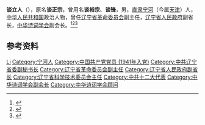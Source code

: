 '''谈立人'''（{{bd|1916年|11月|2021年|12月15日|catIdx=Tan}}），原名'''谈正宗'''，曾用名'''谈裕宗'''、'''谈锋'''，男，[[直隶|直隶]][[宁河县|宁河]]（今属[[天津|天津]]）人，[[中华人民共和国|中华人民共和国]]政治人物，曾任[[辽宁省革命委员会|辽宁省革命委员会]]副主任，[[辽宁省人民政府|辽宁省人民政府]]副省长，[[中华诗词学会|中华诗词学会]]副会长。<ref>{{Cite web|title=宁河名人--军政界|url=http://www.tjnh.gov.cn/zjnh/system/2016/01/12/010009303.shtml|accessdate=2020-11-16|work=天津市宁河区人民政府|archive-date=2017-04-04|archive-url=https://web.archive.org/web/20170404044910/http://www.tjnh.gov.cn/zjnh/system/2016/01/12/010009303.shtml|dead-url=yes}}</ref><ref>{{Cite book|title=中华人民共和国职官志|author=何虎生, 李耀东, 向常福主编|publisher=中国社会出版社|year=2003|isbn=9787800883934|location=北京|pages=}}</ref><ref>{{Cite web|title=辽宁省原副省长谈立人逝世，享年105岁|url=https://www.thepaper.cn/newsDetail_forward_15921844|access-date=2021-12-20|work=澎湃新闻}}</ref>

== 参考资料 ==
{{reflist}}

{{Navboxes
| title  = 谈立人在[[中华诗词学会|中华诗词学会]]的职务
| list1  =
{{中华诗词学会第一届理事会}}
{{中华诗词学会第二届理事会}}
{{中华诗词学会第三届理事会}}
{{中华诗词学会第四届理事会}}
}}

{{Authority control}}

{{DEFAULTSORT:Tan谈}}
[[Category:谈姓|Li]]
[[Category:宁河人|Category:宁河人]]
[[Category:中国共产党党员_(1941年入党)|Category:中国共产党党员 (1941年入党)]]
[[Category:中共辽宁省委副秘书长|Category:中共辽宁省委副秘书长]]
[[Category:辽宁省革命委员会副主任|Category:辽宁省革命委员会副主任]]
[[Category:辽宁省人民政府副省长|Category:辽宁省人民政府副省长]]
[[Category:辽宁省科学技术委员会主任|Category:辽宁省科学技术委员会主任]]
[[Category:中共十二大代表|Category:中共十二大代表]]
[[Category:中华诗词学会副会长|Category:中华诗词学会副会长]]
[[Category:中华诗词学会顾问|Category:中华诗词学会顾问]]


{{中国人物小作品}}